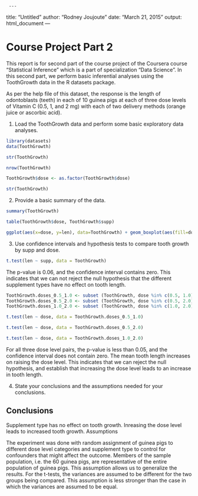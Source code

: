      ---
title: "Untitled"
author: "Rodney Joujoute"
date: "March 21, 2015"
output: html_document
---

# Course Project Part 2 


This report is for second part of the course project of the Coursera course “Statistical Inference” which is a part of specialization “Data Science”. In this second part, we perform basic inferential analyses using the ToothGrowth data in the R datasets package.

As per the help file of this dataset, the response is the length of odontoblasts (teeth) in each of 10 guinea pigs at each of three dose levels of Vitamin C (0.5, 1, and 2 mg) with each of two delivery methods (orange juice or ascorbic acid).

1. Load the ToothGrowth data and perform some basic exploratory data analyses.

```r
library(datasets)
data(ToothGrowth)

str(ToothGrowth)
```


```r
nrow(ToothGrowth)
```

```r
ToothGrowth$dose <- as.factor(ToothGrowth$dose)

str(ToothGrowth)
```

2. Provide a basic summary of the data.

```r
summary(ToothGrowth)
```

```r
table(ToothGrowth$dose, ToothGrowth$supp)
```

```r
ggplot(aes(x=dose, y=len), data=ToothGrowth) + geom_boxplot(aes(fill=dose))
```

3. Use confidence intervals and hypothesis tests to compare tooth growth by supp and dose.

```r
t.test(len ~ supp, data = ToothGrowth)
```

The p-value is 0.06, and the confidence interval contains zero. This indicates that we can not reject the null hypothesis that the different supplement types have no effect on tooth length.

```r
ToothGrowth.doses_0.5_1.0 <- subset (ToothGrowth, dose %in% c(0.5, 1.0)) 
ToothGrowth.doses_0.5_2.0 <- subset (ToothGrowth, dose %in% c(0.5, 2.0)) 
ToothGrowth.doses_1.0_2.0 <- subset (ToothGrowth, dose %in% c(1.0, 2.0)) 

t.test(len ~ dose, data = ToothGrowth.doses_0.5_1.0)
```

```r
t.test(len ~ dose, data = ToothGrowth.doses_0.5_2.0)
```

```r
t.test(len ~ dose, data = ToothGrowth.doses_1.0_2.0)
```

For all three dose level pairs, the p-value is less than 0.05, and the confidence interval does not contain zero. The mean tooth length increases on raising the dose level. This indicates that we can reject the null hypothesis, and establish that increasing the dose level leads to an increase in tooth length.

4. State your conclusions and the assumptions needed for your conclusions.

## Conclusions

Supplement type has no effect on tooth growth.
Inreasing the dose level leads to increased tooth growth.
Assumptions

The experiment was done with random assignment of guinea pigs to different dose level categories and supplement type to control for confounders that might affect the outcome.
Members of the sample population, i.e. the 60 guinea pigs, are representative of the entire population of guinea pigs. This assumption allows us to generalize the results.
For the t-tests, the variances are assumed to be different for the two groups being compared. This assumption is less stronger than the case in which the variances are assumed to be equal.
